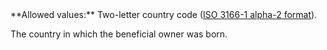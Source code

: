 <ParamField body="Country" type="string" required>     
**Allowed values:** Two-letter country code (<a href="/api-reference/overview/data-formats" target="_blank">ISO 3166-1 alpha-2 format</a>).

The country in which the beneficial owner was born. 
</ParamField>